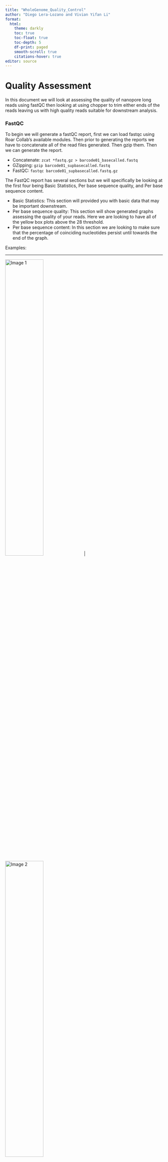 ```yaml
---
title: "WholeGenome_Quality_Control"
author: "Diego Lera-Lozano and Vivian Yifan Li"
format:
  html:
    theme: darkly
    toc: true
    toc-float: true
    toc-depth: 5
    df-print: paged
    smooth-scroll: true
    citations-hover: true
editor: source  
---
```


# Quality Assessment

In this document we will look at assessing the quality of nanopore long reads using fastQC then looking at using chopper to trim either ends of the reads leaving us with high quality reads suitable for downstream analysis.

### FastQC

To begin we will generate a fastQC report, first we can load fastqc using Roar Collab's available modules. Then prior to generating the reports we have to concatenate all of the read files generated. Then gzip them. Then we can generate the report.

- Concatenate: ` zcat *fastq.gz > barcode01_basecalled.fastq `
- GZipping: `gzip barcode01_supbasecalled.fastq`
- FastQC: `fastqc barcode01_supbasecalled.fastq.gz`

The FastQC report has several sections but we will specifically be looking at the first four being Basic Statistics, Per base sequence quality, and Per base sequence content.

- Basic Statistics: This section will provided you with basic data that may be important downstream.
- Per base sequence quality: This section will show generated graphs assessing the quality of your reads. Here we are looking to have all of the yellow box plots above the 28 threshold. 
- Per base sequence content: In this section we are looking to make sure that the percentage of coinciding nucleotides persist until towards the end of the graph.

Examples:

-------------------------------------------------------------------

![Image 1](dorado.png){width="49.2%"} | ![Image 2](BC1_trim.png){width="49.2%"}

------------------------------------------------------------------------

On the left we







